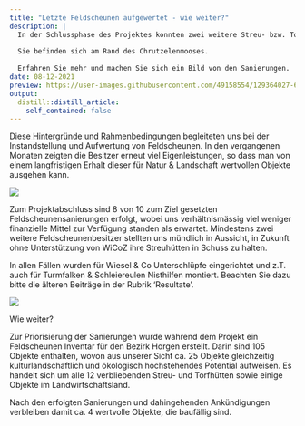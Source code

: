 ```yaml
---
title: "Letzte Feldscheunen aufgewertet - wie weiter?"
description: |
  In der Schlussphase des Projektes konnten zwei weitere Streu- bzw. Torfhütten in Stand gestellt und mit Strukturen für Wiesel & Co ausgestattet werden.
  
  Sie befinden sich am Rand des Chrutzelenmooses.
  
  Erfahren Sie mehr und machen Sie sich ein Bild von den Sanierungen.
date: 08-12-2021
preview: https://user-images.githubusercontent.com/49158554/129364027-619afe7b-d105-45bf-842a-20a833fadfa6.jpg
output:
  distill::distill_article:
    self_contained: false
---
```


[Diese Hintergründe und Rahmenbedingungen](/projekt-massnahmen/62-wir-unterstuetzen-die-instanstellung-/) begleiteten uns bei der Instandstellung und Aufwertung von Feldscheunen. 
In den vergangenen Monaten zeigten die Besitzer erneut viel Eigenleistungen, so dass man von einem langfristigen Erhalt dieser für Natur & Landschaft wertvollen Objekte ausgehen kann.

![](https://user-images.githubusercontent.com/49158554/128791183-69f69152-4a43-4ae4-aa13-73737174a43e.jpg)


Zum Projektabschluss sind 8 von 10 zum Ziel gesetzten Feldscheunensanierungen erfolgt, wobei uns verhältnismässig viel weniger finanzielle Mittel zur Verfügung standen als erwartet. 
Mindestens zwei weitere Feldscheunenbesitzer stellten uns mündlich in Aussicht, in Zukunft ohne Unterstützung von WiCoZ ihre Streuhütten in Schuss zu halten. 

In allen Fällen wurden für Wiesel & Co Unterschlüpfe eingerichtet und z.T. auch für Turmfalken & Schleiereulen Nisthilfen montiert. 
Beachten Sie dazu bitte die älteren Beiträge in der Rubrik 'Resultate'.

![](https://user-images.githubusercontent.com/49158554/128788707-3dd05719-97b0-4dc3-a992-4b04f0a0c445.jpg)

Wie weiter? 

Zur Priorisierung der Sanierungen wurde während dem Projekt ein Feldscheunen Inventar für den Bezirk Horgen erstellt. Darin sind 105 Objekte enthalten, wovon aus unserer Sicht ca. 25 Objekte gleichzeitig kulturlandschaftlich und ökologisch hochstehendes Potential aufweisen. Es handelt sich um alle 12 verbliebenden Streu- und Torfhütten sowie einige Objekte im Landwirtschaftsland. 

  Nach den erfolgten Sanierungen und dahingehenden Ankündigungen verbleiben damit ca. 4 wertvolle Objekte, die baufällig sind.
